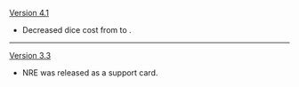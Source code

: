 {{Change History/Header}}
[[Version 4.1]]
* Decreased dice cost from {{TCG Cost|2|Unaligned}} to {{TCG Cost|1|Matching}}.
----
[[Version 3.3]]
* NRE was released as a support card.